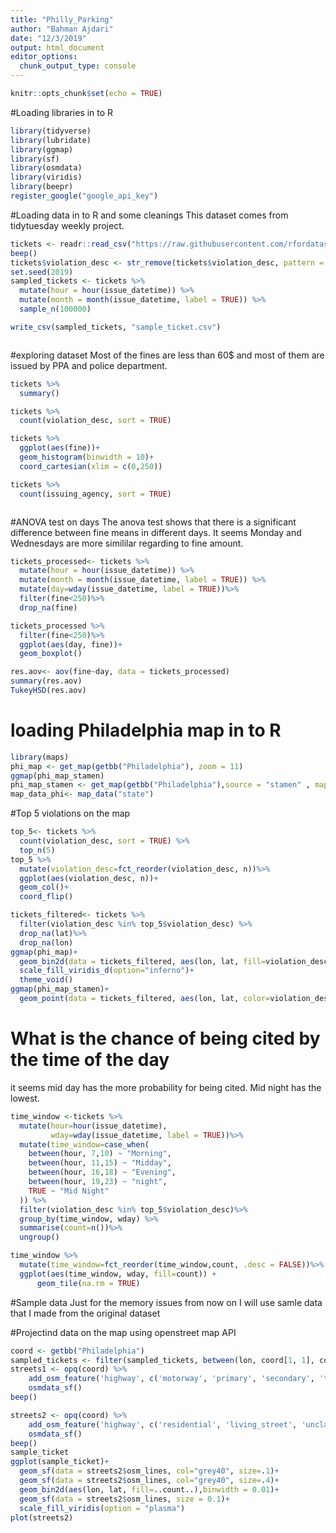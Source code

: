 ```yaml
---
title: "Philly_Parking"
author: "Bahman Ajdari"
date: "12/3/2019"
output: html_document
editor_options: 
  chunk_output_type: console
---
```


```r
knitr::opts_chunk$set(echo = TRUE)
```

#Loading libraries in to R
```r
library(tidyverse)
library(lubridate)
library(ggmap)
library(sf)
library(osmdata)
library(viridis)
library(beepr)
register_google("google_api_key")
```
#Loading data in to R and some cleanings
This dataset comes from tidytuesday weekly project. 
```r
tickets <- readr::read_csv("https://raw.githubusercontent.com/rfordatascience/tidytuesday/master/data/2019/2019-12-03/tickets.csv")
beep()
tickets$violation_desc <- str_remove(tickets$violation_desc, pattern = " CC")
set.seed(2019)
sampled_tickets <- tickets %>%
  mutate(hour = hour(issue_datetime)) %>%
  mutate(month = month(issue_datetime, label = TRUE)) %>%
  sample_n(100000)

write_csv(sampled_tickets, "sample_ticket.csv")



```
#exploring dataset
Most of the fines are less than 60$ and most of them are issued by PPA and police department.
```r
tickets %>%
  summary()

tickets %>%
  count(violation_desc, sort = TRUE)

tickets %>%
  ggplot(aes(fine))+
  geom_histogram(binwidth = 10)+
  coord_cartesian(xlim = c(0,250))

tickets %>%
  count(issuing_agency, sort = TRUE)



```
#ANOVA test on days
The anova test shows that there is a significant difference between fine means in different days. It seems Monday and Wednesdays are more simililar regarding to fine amount. 
```r
tickets_processed<- tickets %>%
  mutate(hour = hour(issue_datetime)) %>%
  mutate(month = month(issue_datetime, label = TRUE)) %>%
  mutate(day=wday(issue_datetime, label = TRUE))%>%
  filter(fine<250)%>%
  drop_na(fine)

tickets_processed %>%
  filter(fine<250)%>%
  ggplot(aes(day, fine))+
  geom_boxplot()

res.aov<- aov(fine~day, data = tickets_processed)
summary(res.aov)
TukeyHSD(res.aov)

```

# loading Philadelphia map in to R
```r
library(maps)
phi_map <- get_map(getbb("Philadelphia"), zoom = 11)
ggmap(phi_map_stamen)
phi_map_stamen <- get_map(getbb("Philadelphia"),source = "stamen" , maptype = "terrain-lines", zoom = 11)
map_data_phi<- map_data("state")
```

#Top 5 violations on the map
```r
top_5<- tickets %>%
  count(violation_desc, sort = TRUE) %>%
  top_n(5)
top_5 %>%
  mutate(violation_desc=fct_reorder(violation_desc, n))%>%
  ggplot(aes(violation_desc, n))+
  geom_col()+
  coord_flip()

tickets_filtered<- tickets %>%
  filter(violation_desc %in% top_5$violation_desc) %>%
  drop_na(lat)%>%
  drop_na(lon)
ggmap(phi_map)+
  geom_bin2d(data = tickets_filtered, aes(lon, lat, fill=violation_desc), alpha=0.5)+
  scale_fill_viridis_d(option="inferno")+
  theme_void()
ggmap(phi_map_stamen)+
  geom_point(data = tickets_filtered, aes(lon, lat, color=violation_desc), alpha=0.5)
```
# What is the chance of being cited by the time of the day
it seems mid day has the more probability for being cited. Mid night has the lowest.
```r
time_window <-tickets %>%
  mutate(hour=hour(issue_datetime),
         wday=wday(issue_datetime, label = TRUE))%>%
  mutate(time_window=case_when(
    between(hour, 7,10) ~ "Morning",
    between(hour, 11,15) ~ "Midday",
    between(hour, 16,18) ~ "Evening",
    between(hour, 19,23) ~ "night",
    TRUE ~ "Mid Night"
  )) %>%
  filter(violation_desc %in% top_5$violation_desc)%>%
  group_by(time_window, wday) %>%
  summarise(count=n())%>%
  ungroup()

time_window %>%
  mutate(time_window=fct_reorder(time_window,count, .desc = FALSE))%>%
  ggplot(aes(time_window, wday, fill=count)) +
      geom_tile(na.rm = TRUE)
```

#Sample data
Just for the memory issues from now on I will use samle data that I made from the original dataset

#Projectind data on the map using openstreet map API

```r
coord <- getbb("Philadelphia")
sampled_tickets <- filter(sampled_tickets, between(lon, coord[1, 1], coord[1, 2]), between(lat, coord[2, 1], coord[2, 2]))
streets1 <- opq(coord) %>% 
    add_osm_feature('highway', c('motorway', 'primary', 'secondary', 'tertiary')) %>% 
    osmdata_sf()
beep()

streets2 <- opq(coord) %>% 
    add_osm_feature('highway', c('residential', 'living_street', 'unclassified', 'service', 'foodway')) %>% 
    osmdata_sf()
beep()
sample_ticket
ggplot(sample_ticket)+
  geom_sf(data = streets2$osm_lines, col="grey40", size=.1)+
  geom_sf(data = streets2$osm_lines, col="grey40", size=.4)+
  geom_bin2d(aes(lon, lat, fill=..count..),binwidth = 0.01)+
  geom_sf(data = streets2$osm_lines, size = 0.1)+
  scale_fill_viridis(option = "plasma")
plot(streets2)
```

